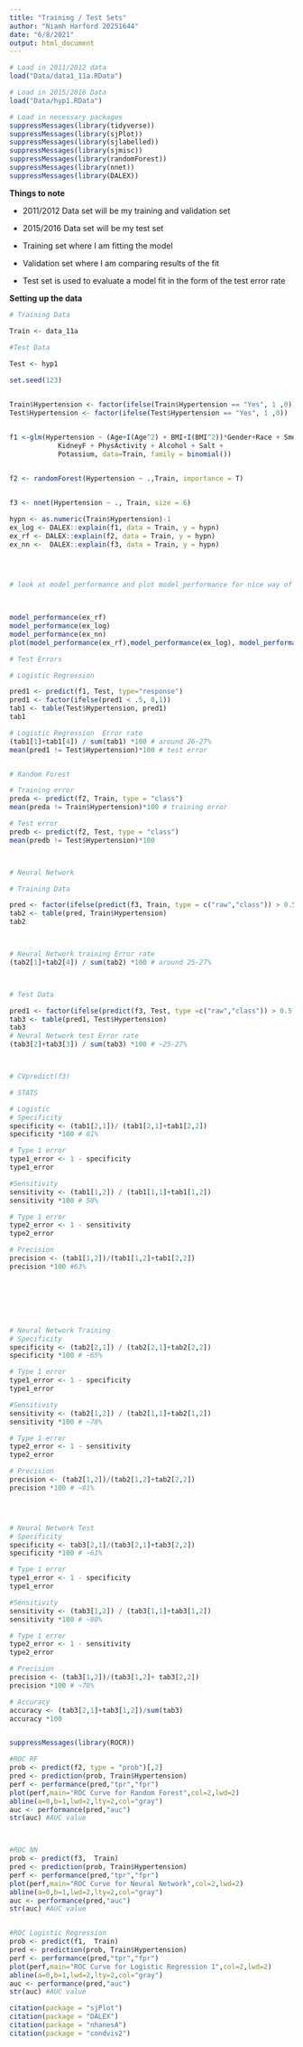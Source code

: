 ```yaml
---
title: "Training / Test Sets"
author: "Niamh Harford 20251644"
date: "6/8/2021"
output: html_document
---
```


```r
# Load in 2011/2012 data
load("Data/data1_11a.RData")

# Load in 2015/2016 Data
load("Data/hyp1.RData")
```


```r
# Load in necessary packages
suppressMessages(library(tidyverse))
suppressMessages(library(sjPlot))
suppressMessages(library(sjlabelled))
suppressMessages(library(sjmisc))
suppressMessages(library(randomForest))
suppressMessages(library(nnet)) 
suppressMessages(library(DALEX))
```


**Things to note **

+ 2011/2012 Data set will be my training and validation set

+ 2015/2016 Data set will be my test set

+ Training set where I am fitting the model 

+ Validation set where I am comparing results of the fit 

+ Test set is used to evaluate a model fit in the form of the test error rate


**Setting up the data **

```r
# Training Data

Train <- data_11a
  
#Test Data

Test <- hyp1
```



```r
set.seed(123)


Train$Hypertension <- factor(ifelse(Train$Hypertension == "Yes", 1 ,0))
Test$Hypertension <- factor(ifelse(Test$Hypertension == "Yes", 1 ,0))


f1 <-glm(Hypertension ~ (Age+I(Age^2) + BMI+I(BMI^2))*Gender+Race + Smoking + Diabetes + 
            KidneyF + PhysActivity + Alcohol + Salt +
            Potassium, data=Train, family = binomial())
 

f2 <- randomForest(Hypertension ~ .,Train, importance = T)


f3 <- nnet(Hypertension ~ ., Train, size = 6)

hypn <- as.numeric(Train$Hypertension)-1
ex_log <- DALEX::explain(f1, data = Train, y = hypn)
ex_rf <- DALEX::explain(f2, data = Train, y = hypn)
ex_nn <-  DALEX::explain(f3, data = Train, y = hypn)

 


# look at model_performance and plot model_performance for nice way of getting roc and model summaries.

 

model_performance(ex_rf)
model_performance(ex_log)
model_performance(ex_nn)
plot(model_performance(ex_rf),model_performance(ex_log), model_performance(ex_nn), geom = "roc") 
```

```r
# Test Errors

# Logistic Regression

pred1 <- predict(f1, Test, type="response")
pred1 <- factor(ifelse(pred1 < .5, 0,1))
tab1 <- table(Test$Hypertension, pred1)
tab1

# Logistic Regression  Error rate
(tab1[1]+tab1[4]) / sum(tab1) *100 # around 26-27%
mean(pred1 != Test$Hypertension)*100 # test error


# Random Forest

# Training error
preda <- predict(f2, Train, type = "class")
mean(preda != Train$Hypertension)*100 # training error

# Test error
predb <- predict(f2, Test, type = "class")
mean(predb != Test$Hypertension)*100



# Neural Network 

# Training Data

pred <- factor(ifelse(predict(f3, Train, type = c("raw","class")) > 0.5,1,0))
tab2 <- table(pred, Train$Hypertension)
tab2



# Neural Network training Error rate
(tab2[1]+tab2[4]) / sum(tab2) *100 # around 25-27%



# Test Data

pred1 <- factor(ifelse(predict(f3, Test, type =c("raw","class")) > 0.5,1,0))
tab3 <- table(pred1, Test$Hypertension)
tab3
# Neural Network test Error rate
(tab3[2]+tab3[3]) / sum(tab3) *100 # ~25-27%



# CVpredict(f3)
```


```r
# STATS

# Logistic 
# Specificity 
specificity <- (tab1[2,1])/ (tab1[2,1]+tab1[2,2])
specificity *100 # 81%

# Type 1 error
type1_error <- 1 - specificity
type1_error

#Sensitivity
sensitivity <- (tab1[1,2]) / (tab1[1,1]+tab1[1,2])
sensitivity *100 # 58%

# Type 1 error
type2_error <- 1 - sensitivity
type2_error

# Precision
precision <- (tab1[1,2])/(tab1[1,2]+tab1[2,2])
precision *100 #63%







# Neural Network Training
# Specificity 
specificity <- (tab2[2,1]) / (tab2[2,1]+tab2[2,2])
specificity *100 # ~65%

# Type 1 error
type1_error <- 1 - specificity
type1_error

#Sensitivity
sensitivity <- (tab2[1,2]) / (tab2[1,1]+tab2[1,2])
sensitivity *100 # ~78%

# Type 1 error
type2_error <- 1 - sensitivity
type2_error

# Precision
precision <- (tab2[1,2])/(tab2[1,2]+tab2[2,2])
precision *100 # ~81%




# Neural Network Test
# Specificity
specificity <- tab3[2,1]/(tab3[2,1]+tab3[2,2])
specificity *100 # ~61%

# Type 1 error
type1_error <- 1 - specificity
type1_error

#Sensitivity
sensitivity <- (tab3[1,2]) / (tab3[1,1]+tab3[1,2])
sensitivity *100 # ~80%

# Type 1 error
type2_error <- 1 - sensitivity
type2_error

# Precision
precision <- (tab3[1,2])/(tab3[1,2]+ tab3[2,2])
precision *100 # ~78%

# Accuracy
accuracy <- (tab3[2,1]+tab3[1,2])/sum(tab3)
accuracy *100



```



```r
suppressMessages(library(ROCR))

#ROC RF
prob <- predict(f2, type = "prob")[,2]
pred <- prediction(prob, Train$Hypertension)
perf <- performance(pred,"tpr","fpr")
plot(perf,main="ROC Curve for Random Forest",col=2,lwd=2)
abline(a=0,b=1,lwd=2,lty=2,col="gray")
auc <- performance(pred,"auc")
str(auc) #AUC value



#ROC NN
prob <- predict(f3,  Train)
pred <- prediction(prob, Train$Hypertension)
perf <- performance(pred,"tpr","fpr")
plot(perf,main="ROC Curve for Neural Network",col=2,lwd=2)
abline(a=0,b=1,lwd=2,lty=2,col="gray")
auc <- performance(pred,"auc")
str(auc) #AUC value


#ROC Logistic Regression
prob <- predict(f1,  Train)
pred <- prediction(prob, Train$Hypertension)
perf <- performance(pred,"tpr","fpr")
plot(perf,main="ROC Curve for Logistic Regression 1",col=2,lwd=2)
abline(a=0,b=1,lwd=2,lty=2,col="gray")
auc <- performance(pred,"auc")
str(auc) #AUC value
```


```r
citation(package = "sjPlot")
citation(package = "DALEX")
citation(package = "nhanesA")
citation(package = "condvis2")
```




